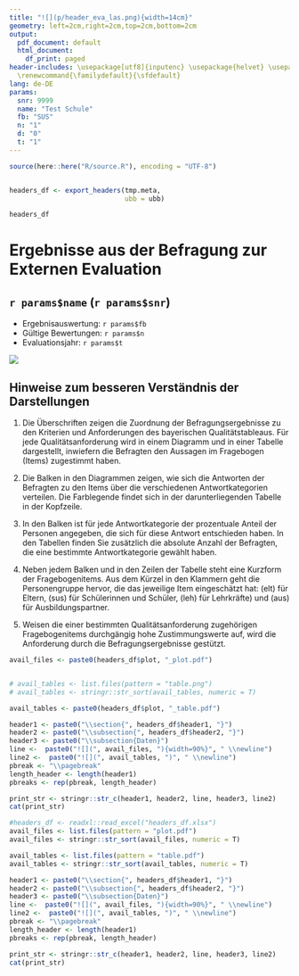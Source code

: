 ```yaml
---
title: "![](p/header_eva_las.png){width=14cm}"
geometry: left=2cm,right=2cm,top=2cm,bottom=2cm
output:
  pdf_document: default
  html_document:
    df_print: paged
header-includes: \usepackage[utf8]{inputenc} \usepackage{helvet} \usepackage{pdflscape} \usepackage{xcolor} \usepackage{tcolorbox}
  \renewcommand{\familydefault}{\sfdefault}
lang: de-DE
params:
  snr: 9999
  name: "Test Schule"
  fb: "SUS"
  n: "1"
  d: "0"
  t: "1"
---
```



```r
source(here::here("R/source.R"), encoding = "UTF-8")


headers_df <- export_headers(tmp.meta, 
                             ubb = ubb)

headers_df
```



# Ergebnisse aus der Befragung zur Externen Evaluation

## `r params$name` (`r params$snr`)


 - Ergebnisauswertung: `r params$fb`
 - Gültige Bewertungen: `r params$n`
 - Evaluationsjahr: `r params$t`


![](graphic-title_bfr.png)

\newpage


## Hinweise zum besseren Verständnis der Darstellungen

1. Die Überschriften zeigen die Zuordnung der Befragungsergebnisse zu den Kriterien und Anforderungen des bayerischen Qualitätstableaus. Für jede Qualitätsanforderung wird in einem Diagramm und in einer Tabelle dargestellt, inwiefern die Befragten den Aussagen im Fragebogen (Items) zugestimmt haben.

2. Die Balken in den Diagrammen zeigen, wie sich die Antworten der Befragten zu den Items über die verschiedenen Antwortkategorien verteilen. Die Farblegende findet sich in der darunterliegenden Tabelle in der Kopfzeile.

3. In den Balken ist für jede Antwortkategorie der prozentuale Anteil der Personen angegeben, die sich für diese Antwort entschieden haben. In den Tabellen finden Sie zusätzlich die absolute Anzahl der Befragten, die eine bestimmte Antwortkategorie gewählt haben.

4. Neben jedem Balken und in den Zeilen der Tabelle steht eine Kurzform der Fragebogenitems. Aus dem Kürzel in den Klammern geht die Personengruppe hervor, die das jeweilige Item eingeschätzt hat: (elt) für Eltern, (sus) für Schülerinnen und Schüler, (leh) für Lehrkräfte) und (aus) für Ausbildungspartner.

5. Weisen die einer bestimmten Qualitätsanforderung zugehörigen Fragebogenitems durchgängig hohe Zustimmungswerte auf, wird die Anforderung durch die Befragungsergebnisse gestützt.








\pagebreak

```r
avail_files <- paste0(headers_df$plot, "_plot.pdf")


# avail_tables <- list.files(pattern = "table.png")
# avail_tables <- stringr::str_sort(avail_tables, numeric = T)

avail_tables <- paste0(headers_df$plot, "_table.pdf")

header1 <- paste0("\\section{", headers_df$header1, "}")
header2 <- paste0("\\subsection{", headers_df$header2, "}")
header3 <- paste0("\\subsection{Daten}")
line <-  paste0("![](", avail_files, "){width=90%}", " \\newline")
line2 <-  paste0("![](", avail_tables, ")", " \\newline")
pbreak <- "\\pagebreak"
length_header <- length(header1)
pbreaks <- rep(pbreak, length_header)

print_str <- stringr::str_c(header1, header2, line, header3, line2)
cat(print_str)
```



```r
#headers_df <- readxl::read_excel("headers_df.xlsx")
avail_files <- list.files(pattern = "plot.pdf")
avail_files <- stringr::str_sort(avail_files, numeric = T)

avail_tables <- list.files(pattern = "table.pdf")
avail_tables <- stringr::str_sort(avail_tables, numeric = T)

header1 <- paste0("\\section{", headers_df$header1, "}")
header2 <- paste0("\\subsection{", headers_df$header2, "}")
header3 <- paste0("\\subsection{Daten}")
line <-  paste0("![](", avail_files, "){width=90%}", " \\newline")
line2 <-  paste0("![](", avail_tables, ")", " \\newline")
pbreak <- "\\pagebreak"
length_header <- length(header1)
pbreaks <- rep(pbreak, length_header)

print_str <- stringr::str_c(header1, header2, line, header3, line2)
cat(print_str)
```

